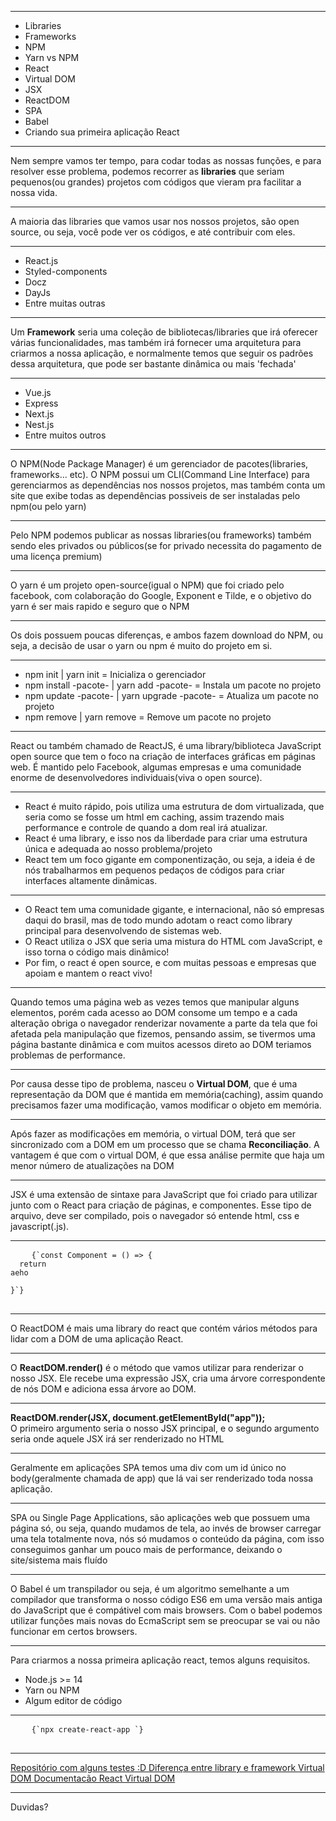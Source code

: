 

<Intro title="Introdução ao React" image="coding" />

---

<Slide title="O que vamos ver hoje?">
  <ul>
    <Appear>
      <li>Libraries</li>
      <li>Frameworks</li>
      <li>NPM</li>
      <li>Yarn vs NPM</li>
      <li>React</li>
      <li>Virtual DOM</li>
      <li>JSX</li>
      <li>ReactDOM</li>
      <li>SPA</li>
      <li>Babel</li>
      <li>Criando sua primeira aplicação React</li>
    </Appear>
  </ul>
</Slide>

---

<Slide title="Libraries">
  <span>
    Nem sempre vamos ter tempo, para codar todas as nossas funções, e para
    resolver esse problema, podemos recorrer as <b>libraries</b> que seriam
    pequenos(ou grandes) projetos com códigos que vieram pra facilitar a nossa
    vida.
  </span>
</Slide>

---

<Slide title="Libraries">
  <span>
    A maioria das libraries que vamos usar nos nossos projetos, são open source,
    ou seja, você pode ver os códigos, e até contribuir com eles.
  </span>
</Slide>

---

<Slide title="Libraries - Exemplos">
  <ul>
    <li>React.js</li>
    <li>Styled-components</li>
    <li>Docz</li>
    <li>DayJs</li>
    <li>Entre muitas outras</li>
  </ul>
</Slide>

---

<Slide title="Framework">
  <span>
    Um <b>Framework</b> seria uma coleção de bibliotecas/libraries que irá
    oferecer várias funcionalidades, mas também irá fornecer uma arquitetura
    para criarmos a nossa aplicação, e normalmente temos que seguir os padrões
    dessa arquitetura, que pode ser bastante dinâmica ou mais 'fechada'
  </span>
</Slide>

---

<Slide title="Frameworks - Exemplos">
  <ul>
    <li>Vue.js</li>
    <li>Express</li>
    <li>Next.js</li>
    <li>Nest.js</li>
    <li>Entre muitos outros</li>
  </ul>
</Slide>

---

<Slide title="NPM">
  <span>
    O NPM(Node Package Manager) é um gerenciador de pacotes(libraries,
    frameworks... etc). O NPM possui um CLI(Command Line Interface) para
    gerenciarmos as dependências nos nossos projetos, mas também conta um site
    que exibe todas as dependências possiveis de ser instaladas pelo npm(ou pelo
    yarn)
  </span>
</Slide>

---

<Slide title="NPM">
  <span>
    Pelo NPM podemos publicar as nossas libraries(ou frameworks) também sendo
    eles privados ou públicos(se for privado necessita do pagamento de uma
    licença premium)
  </span>
</Slide>

---

<Slide title="Yarn vs NPM">
  <span>
    O yarn é um projeto open-source(igual o NPM) que foi criado pelo facebook,
    com colaboração do Google, Exponent e Tilde, e o objetivo do yarn é ser mais
    rapido e seguro que o NPM
  </span>
</Slide>

---

<Slide title="Yarn vs NPM">
  <span>
    Os dois possuem poucas diferenças, e ambos fazem download do NPM, ou seja, a
    decisão de usar o yarn ou npm é muito do projeto em si.
  </span>
</Slide>

---

<Slide title="Diferenças do yarn e npm">
  <ul>
    <li>npm init | yarn init = Inicializa o gerenciador</li>
    <li>
      npm install -pacote- | yarn add -pacote- = Instala um pacote no projeto
    </li>
    <li>
      npm update -pacote- | yarn upgrade -pacote- = Atualiza um pacote no
      projeto
    </li>
    <li>npm remove | yarn remove = Remove um pacote no projeto</li>
  </ul>
</Slide>

---

<Slide title="React.js">
  <span>
    React ou também chamado de ReactJS, é uma library/biblioteca JavaScript open
    source que tem o foco na criação de interfaces gráficas em páginas web. É
    mantido pelo Facebook, algumas empresas e uma comunidade enorme de
    desenvolvedores individuais(viva o open source).
  </span>
</Slide>

---

<Slide title="Vantagens do React">
  <ul>
    <li>
      React é muito rápido, pois utiliza uma estrutura de dom virtualizada, que
      seria como se fosse um html em caching, assim trazendo mais performance e
      controle de quando a dom real irá atualizar.
    </li>
    <li>
      React é uma library, e isso nos da liberdade para criar uma estrutura
      única e adequada ao nosso problema/projeto
    </li>
    <li>
      React tem um foco gigante em componentização, ou seja, a ideia é de nós
      trabalharmos em pequenos pedaços de códigos para criar interfaces
      altamente dinâmicas.
    </li>
  </ul>
</Slide>

---

<Slide title="Vantagens do React">
  <ul>
    <li>
      O React tem uma comunidade gigante, e internacional, não só empresas daqui
      do brasil, mas de todo mundo adotam o react como library principal para
      desenvolvendo de sistemas web.
    </li>
    <li>
      O React utiliza o JSX que seria uma mistura do HTML com JavaScript, e isso
      torna o código mais dinâmico!
    </li>
    <li>
      Por fim, o react é open source, e com muitas pessoas e empresas que apoiam
      e mantem o react vivo!
    </li>
  </ul>
</Slide>

---

<Slide title="Virtual DOM">
  <span>
    Quando temos uma página web as vezes temos que manipular alguns elementos,
    porém cada acesso ao DOM consome um tempo e a cada alteração obriga o
    navegador renderizar novamente a parte da tela que foi afetada pela
    manipulação que fizemos, pensando assim, se tivermos uma página bastante
    dinâmica e com muitos acessos direto ao DOM teriamos problemas de
    performance.
  </span>
</Slide>

---

<Slide title="Virtual DOM">
  <span>
    Por causa desse tipo de problema, nasceu o <b>Virtual DOM</b>, que é uma
    representação da DOM que é mantida em memória(caching), assim quando
    precisamos fazer uma modificação, vamos modificar o objeto em memória.
  </span>
</Slide>

---

<Slide title="Virtual DOM">
  <span>
    Após fazer as modificações em memória, o virtual DOM, terá que ser
    sincronizado com a DOM em um processo que se chama <b>Reconciliação</b>. A
    vantagem é que com o virtual DOM, é que essa análise permite que haja um
    menor número de atualizações na DOM
  </span>
</Slide>

---

<Slide title="JSX">
  <span>
    JSX é uma extensão de sintaxe para JavaScript que foi criado para utilizar
    junto com o React para criação de páginas, e componentes. Esse tipo de
    arquivo, deve ser compilado, pois o navegador só entende html, css e
    javascript(.js).
  </span>
</Slide>

---

<Slide title="JSX - Exemplo">
  <pre>
    <code>{`const Component = () => {
  return <div>aeho</div>
}`}</code>
  </pre>
</Slide>

---

<Slide title="ReactDOM">
  <span>
    O ReactDOM é mais uma library do react que contém vários métodos para lidar
    com a DOM de uma aplicação React.
  </span>
</Slide>

---

<Slide title="ReactDOM - render">
  <span>
    O <b>ReactDOM.render()</b> é o método que vamos utilizar para renderizar o
    nosso JSX. Ele recebe uma expressão JSX, cria uma árvore correspondente de
    nós DOM e adiciona essa árvore ao DOM.
  </span>
</Slide>

---

<Slide title="ReactDOM - render">
  <span>
    <b>ReactDOM.render(JSX, document.getElementById("app"));</b>
    <br />O primeiro argumento seria o nosso JSX principal, e o segundo argumento
    seria onde aquele JSX irá ser renderizado no HTML
  </span>
</Slide>

---

<Slide title="ReactDOM - render">
  <span>
    Geralmente em aplicações SPA temos uma div com um id único no
    body(geralmente chamada de app) que lá vai ser renderizado toda nossa
    aplicação.
  </span>
</Slide>

---

<Slide title="SPA">
  <span>
    SPA ou Single Page Applications, são aplicações web que possuem uma página
    só, ou seja, quando mudamos de tela, ao invés de browser carregar uma tela
    totalmente nova, nós só mudamos o conteúdo da página, com isso conseguimos
    ganhar um pouco mais de performance, deixando o site/sistema mais fluído
  </span>
</Slide>

---

<Slide title="Babel">
  <span>
    O Babel é um transpilador ou seja, é um algoritmo semelhante a um compilador
    que transforma o nosso código ES6 em uma versão mais antiga do JavaScript
    que é compátivel com mais browsers. Com o babel podemos utilizar funções
    mais novas do EcmaScript sem se preocupar se vai ou não funcionar em certos
    browsers.
  </span>
</Slide>

---

<Slide title="Criando a primeira aplicação React">
  <span>
    Para criarmos a nossa primeira aplicação react, temos alguns requisitos.
    <ul>
      <li>Node.js >= 14</li>
      <li>Yarn ou NPM</li>
      <li>Algum editor de código</li>
    </ul>
  </span>
</Slide>

---

<Slide title="Criando a primeira aplicação React">
  <pre>
    <code>{`npx create-react-app <nome_do_projeto>`}</code>
  </pre>
</Slide>

---

<Slide title="Referências">
  <a href="https://github.com/DavidDimon/awari-tests">
    Repositório com alguns testes :D
  </a>
  <a href="https://www.dio.me/articles/biblioteca-vs-framework">
    Diferença entre library e framework
  </a>
  <a href="https://www.treinaweb.com.br/blog/o-que-e-dom-virtual-dom-e-shadow-dom">
    Virtual DOM
  </a>
  <a href="https://pt-br.reactjs.org/docs/faq-internals.html">
    Documentacão React Virtual DOM
  </a>
</Slide>

---

<Slide title="Isso é tudo pessoal!">Duvidas?</Slide>
